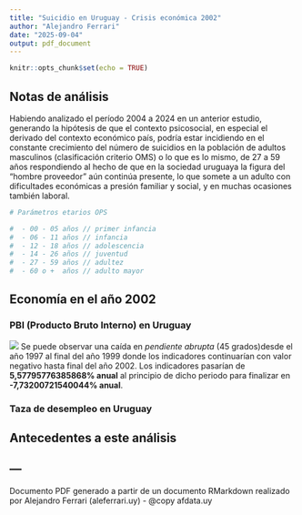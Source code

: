 ```yaml
---
title: "Suicidio en Uruguay - Crisis económica 2002"
author: "Alejandro Ferrari"
date: "2025-09-04"
output: pdf_document
---
```


```r
knitr::opts_chunk$set(echo = TRUE)
```

## Notas de análisis

Habiendo analizado el período 2004 a 2024 en un anterior estudio, generando la hipótesis de que el contexto psicosocial, en especial el derivado del contexto económico país, podría estar incidiendo en el constante crecimiento del número de suicidios en la población de adultos masculinos (clasificación criterio OMS) o lo que es lo mismo, de 27 a 59 años respondiendo al hecho de que en la sociedad uruguaya la figura del "hombre proveedor" aún continúa presente, lo que somete a un adulto con dificultades económicas a presión familiar y social, y en muchas ocasiones también laboral.

```r

# Parámetros etarios OPS

#  - 00 - 05 años // primer infancia
#  - 06 - 11 años // infancia
#  - 12 - 18 años // adolescencia
#  - 14 - 26 años // juventud
#  - 27 - 59 años // adultez
#  - 60 o +  años // adulto mayor


```

## Economía en el año 2002

### PBI (Producto Bruto Interno) en Uruguay

![](..\images\pbi-1996-2010.png)
Se puede observar una caída en *pendiente abrupta* (45 grados)desde el año 1997 al final del año 1999 donde los indicadores continuarían con valor negativo hasta final del año 2002. Los indicadores pasarían de **5,57795776385868% anual** al principio de dicho periodo para finalizar en **-7,73200721540044% anual**.



### Taza de desempleo en Uruguay

## Antecedentes a este análisis









---
---

Documento PDF generado a partir de un documento RMarkdown realizado por Alejandro Ferrari (aleferrari.uy) - @copy afdata.uy 